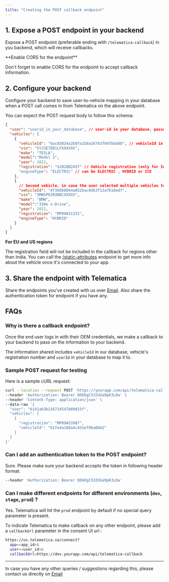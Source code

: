```yaml
---
title: "Creating the POST callback endpoint"
---
```


## 1. Expose a POST endpoint in your backend

Expose a POST endpoint (preferable ending with `/telematica-callback`) in you
backend, which will receive callbacks.

<Warning>
**Enable CORS for the endpoint**

Don't forget to enable CORS for the endpoint to accept callback information.

</Warning>

## 2. Configure your backend

Configure your backend to save user-to-vehicle mapping in your database when a
POST call comes in from Telematica on the above endpoint.

You can expect the POST request body to follow this schema:

```json
{
  "user": "userid_in_your_database", // user-id in your database, passed as query-param in first step
  "vehicles": [
    {
      "vehicleId": "6ac03024a2b0fa158a16743f04fbbdd8", // vehicleId in Telematica's database
      "vin": "5YJ3E7EB1LFXXXXXX",
      "make": "TESLA", 
      "model":"Model 3",
      "year": 2021,
      "registration": "GJ02QB2457" // Vehicle registration (only for Indian vehicles)
      "engineType": "ELECTRIC" // can be ELECTRIC , HYBRID or ICE
    },
    {
      // Second vehicle, in case the user selected multiple vehicles to be paired
      "vehicleId": "4f360b8044a852bac0db3f12a7610adf",
      "vin": "3MW5P9J03N8CXXXXX",
      "make": "BMW",
      "model":"330e x-Drive",
      "year": 2021,
      "registration": "MP09AS1322",
      "engineType": "HYBRID"
    }
  ]
}
```

<Info>

**For EU and US regions**

The registration field will not be included in the callback for regions other
than India. You can call the
[/static-attributes](https://telematica.readme.io/reference/vehicledatacontroller_getstaticattributes) endpoint to get more info
about the vehicle once it's connected to your app.

</Info>

## 3. Share the endpoint with Telematica

Share the endpoints you've created with us over
[Email](mailto:aditya@telematica.so).
Also share the authentication token for endpoint if you have any.

## FAQs

### Why is there a callback endpoint?

Once the end user logs in with their OEM credentials, we make a callback to your
backend to pass on the information to your backend.

The information shared includes `vehicleId` in our database, vehicle's
registration number and `userId` in your database to map it to.

### Sample POST request for testing

Here is a sample cURL request:

```bash
curl --location --request POST 'https://yourapp.com/api/telematica-callback' \
--header 'Authorization: Bearer QOkDgC532UGa9pK3L0a' \
--header 'Content-Type: application/json' \
--data-raw '{
  "user": "6141ab3b216714547b09815f",
  "vehicles": [
    {
      "registration": "MP09AS3987",
      "vehicleId": "61fe4a188a4c4d1ef9ba0b62"
    }
  ]
}'
```

### Can I add an authentication token to the POST endpoint?

Sure. Please make sure your backend accepts the token in following header
format:

```bash
--header 'Authorization: Bearer QOkDgC532UGa9pK3L0a'
```

### Can I make different endpoints for different environments (`dev`, `stage`, `prod`) ?

Yes. Telematica will hit the `prod` endpoint by default if no special query
parameter is present.

To indicate Telematica to make callback on any other endpoint, please add a
`callbackUrl` parameter in the consent UI url :

```bash
https://us.telematica.so/connect?
  app=<app_id>&
  user=<user_id>&
  callbackUrl=https://dev.yourapp.com/api/telematica-callback
```
---
In case you have any other queries / suggestions regarding this, please contact
us directly on [Email](mailto:aditya@telematica.so)
